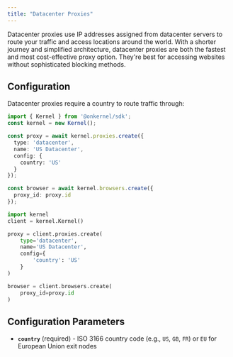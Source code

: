 ```yaml
---
title: "Datacenter Proxies"
---
```


Datacenter proxies use IP addresses assigned from datacenter servers to route your traffic and access locations around the world. With a shorter journey and simplified architecture, datacenter proxies are both the fastest and most cost-effective proxy option. They're best for accessing websites without sophisticated blocking methods.

## Configuration

Datacenter proxies require a country to route traffic through:

<CodeGroup>

```typescript Typescript/Javascript
import { Kernel } from '@onkernel/sdk';
const kernel = new Kernel();

const proxy = await kernel.proxies.create({
  type: 'datacenter',
  name: 'US Datacenter',
  config: {
    country: 'US'
  }
});

const browser = await kernel.browsers.create({
  proxy_id: proxy.id
});
```

```Python Python
import kernel
client = kernel.Kernel()

proxy = client.proxies.create(
    type='datacenter',
    name='US Datacenter',
    config={
        'country': 'US'
    }
)

browser = client.browsers.create(
    proxy_id=proxy.id
)
```

</CodeGroup>

## Configuration Parameters

- **`country`** (required) - ISO 3166 country code (e.g., `US`, `GB`, `FR`) or `EU` for European Union exit nodes